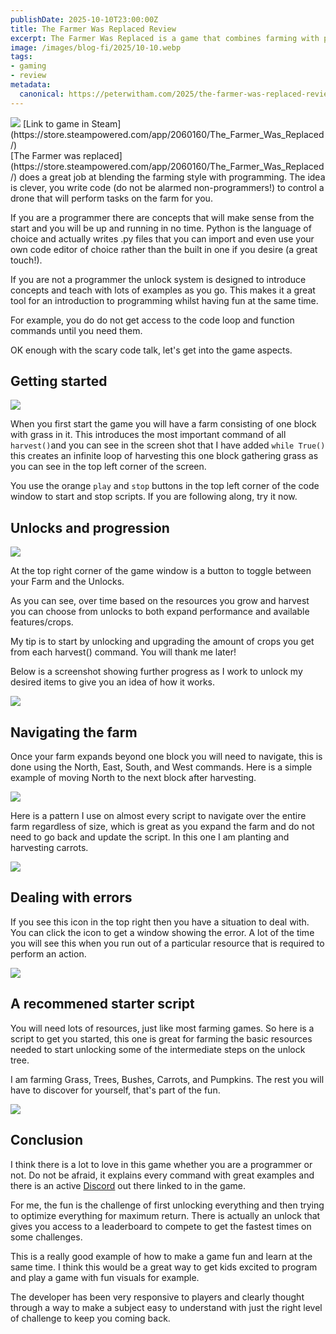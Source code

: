 ```yaml
---
publishDate: 2025-10-10T23:00:00Z
title: The Farmer Was Replaced Review
excerpt: The Farmer Was Replaced is a game that combines farming with programming.
image: /images/blog-fi/2025/10-10.webp
tags:
- gaming
- review
metadata:
  canonical: https://peterwitham.com/2025/the-farmer-was-replaced-review/
---
```

<image src="/images/post-content/2025/10-10/tfwr/01.jpg"/>
[Link to game in Steam](https://store.steampowered.com/app/2060160/The_Farmer_Was_Replaced/)
<br/>
[The Farmer was replaced](https://store.steampowered.com/app/2060160/The_Farmer_Was_Replaced/) does a great job at blending the farming style with programming. The idea is clever, you write code (do not be alarmed non-programmers!) to control a drone that will perform tasks on the farm for you.

If you are a programmer there are concepts that will make sense from the start and you will be up and running in no time. Python is the language of choice and actually writes .py files that you can import and even use your own code editor of choice rather than the built in one if you desire (a great touch!).

If you are not a programmer the unlock system is designed to introduce concepts and teach with lots of examples as you go. This makes it a great tool for an introduction to programming whilst having fun at the same time.

For example, you do do not get access to the code loop and function commands until you need them.

OK enough with the scary code talk, let's get into the game aspects.

## Getting started
<image src="/images/post-content/2025/10-10/tfwr/02.jpg"/>

When you first start the game you will have a farm consisting of one block with grass in it. This introduces the most important command of all `harvest()`and you can see in the screen shot that I have added `while True()` this creates an infinite loop of harvesting this one block gathering grass as you can see in the top left corner of the screen.

You use the orange `play` and `stop` buttons in the top left corner of the code window to start and stop scripts. If you are following along, try it now.

## Unlocks and progression
<image src="/images/post-content/2025/10-10/tfwr/03.jpg"/>

At the top right corner of the game window is a button to toggle between your Farm and the Unlocks.

As you can see, over time based on the resources you grow and harvest you can choose from unlocks to both expand performance and available features/crops.

My tip is to start by unlocking and upgrading the amount of crops you get from each harvest() command. You will thank me later!

Below is a screenshot showing further progress as I work to unlock my desired items to give you an idea of how it works.

<image src="/images/post-content/2025/10-10/tfwr/04.jpg"/>

## Navigating the farm

Once your farm expands beyond one block you will need to navigate, this is done using the North, East, South, and West commands. Here is a simple example of moving North to the next block after harvesting.

<image src="/images/post-content/2025/10-10/tfwr/05.jpg"/>

Here is a pattern I use on almost every script to navigate over the entire farm regardless of size, which is great as you expand the farm and do not need to go back and update the script. In this one I am planting and harvesting carrots.

<image src="/images/post-content/2025/10-10/tfwr/06.jpg"/>

## Dealing with errors
If you see this icon in the top right then you have a situation to deal with. You can click the icon to get a window showing the error. A lot of the time you will see this when you run out of a particular resource that is required to perform an action.

<image src="/images/post-content/2025/10-10/tfwr/07.jpg"/>

## A recommened starter script
You will need lots of resources, just like most farming games. So here is a script to get you started, this one is great for farming the basic resources needed to start unlocking some of the intermediate steps on the unlock tree.

I am farming Grass, Trees, Bushes, Carrots, and Pumpkins. The rest you will have to discover for yourself, that's part of the fun.

<image src="/images/post-content/2025/10-10/tfwr/08.jpg"/>

## Conclusion
I think there is a lot to love in this game whether you are a programmer or not. Do not be afraid, it explains every command with great examples and there is an active [Discord](https://discord.com/invite/kj33cJkeJn) out there linked to in the game.

For me, the fun is the challenge of first unlocking everything and then trying to optimize everything for maximum return. There is actually an unlock that gives you access to a leaderboard to compete to get the fastest times on some challenges.

This is a really good example of how to make a game fun and learn at the same time. I think this would be a great way to get kids excited to program and play a game with fun visuals for example.

The developer has been very responsive to players and clearly thought through a way to make a subject easy to understand with just the right level of challenge to keep you coming back.
